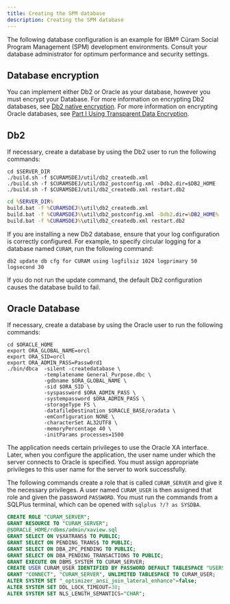 ```yaml
---
title: Creating the SPM database
description: Creating the SPM database
---
```


The following database configuration is an example for IBM® Cúram Social Program Management (SPM) development environments.
Consult your database administrator for optimum performance and security settings.

## Database encryption

You can implement either Db2 or Oracle as your database, however you must encrypt your Database.
For more information on encrypting Db2 databases, see [Db2 native encryption](https://www.ibm.com/docs/en/db2/11.1?topic=rest-db2-native-encryption).
For more information on encrypting Oracle databases, see [Part I Using Transparent Data Encryption](https://docs.oracle.com/en/database/oracle/oracle-database/19/asoag/asopart1.html).

## Db2

If necessary, create a database by using the Db2 user to run the following commands:

<Tabs>

<Tab label="Mac/Linux">
<Row>
<Column>

```shell
cd $SERVER_DIR
./build.sh -f $CURAMSDEJ/util/db2_createdb.xml
./build.sh -f $CURAMSDEJ/util/db2_postconfig.xml -Ddb2.dir=$DB2_HOME
./build.sh -f $CURAMSDEJ/util/db2_createdb.xml restart.db2
```

</Column>
</Row>
</Tab>

<Tab label="Windows DOS">
<Row>
<Column>

```bat
cd %SERVER_DIR%
build.bat -f %CURAMSDEJ%\util\db2_createdb.xml
build.bat -f %CURAMSDEJ%\util\db2_postconfig.xml -Ddb2.dir=%DB2_HOME%
build.bat -f %CURAMSDEJ%\util\db2_createdb.xml restart.db2
```

</Column>
</Row>
</Tab>

</Tabs>

If you are installing a new Db2 database, ensure that your log configuration is correctly configured.
For example, to specify circular logging for a database named `CURAM`, run the following command:

```shell
db2 update db cfg for CURAM using logfilsiz 1024 logprimary 50 logsecond 30
```

If you do not run the update command, the default Db2 configuration causes the database build to fail.

## Oracle Database

If necessary, create a database by using the Oracle user to run the following commands:

```shell
cd $ORACLE_HOME
export ORA_GLOBAL_NAME=orcl
export ORA_SID=orcl
export ORA_ADMIN_PASS=Passw0rd1
./bin/dbca  -silent -createdatabase \
            -templatename General_Purpose.dbc \
            -gdbname $ORA_GLOBAL_NAME \
            -sid $ORA_SID \
            -syspassword $ORA_ADMIN_PASS \
            -systempassword $ORA_ADMIN_PASS \
            -storageType FS \
            -datafileDestination $ORACLE_BASE/oradata \
            -emConfiguration NONE \
            -characterSet AL32UTF8 \
            -memoryPercentage 40 \
            -initParams processes=1500
```

The application needs certain privileges to use the Oracle XA interface.
Later, when you configure the application, the user name under which the server connects to Oracle is specified. You must assign appropriate privileges to this user name for the server to work successfully.

The following commands create a role that is called `CURAM_SERVER` and give it the necessary privileges. A user named `CURAM_USER` is then assigned that role and given the password `PASSWORD`.
You must run the commands from a SQLPlus terminal, which can be opened with `sqlplus ?/? as SYSDBA`.

```sql
CREATE ROLE "CURAM_SERVER";
GRANT RESOURCE TO "CURAM_SERVER";
@$ORACLE_HOME/rdbms/admin/xaview.sql
GRANT SELECT ON V$XATRANS$ TO PUBLIC;
GRANT SELECT ON PENDING_TRANS$ TO PUBLIC;
GRANT SELECT ON DBA_2PC_PENDING TO PUBLIC;
GRANT SELECT ON DBA_PENDING_TRANSACTIONS TO PUBLIC;
GRANT EXECUTE ON DBMS_SYSTEM TO CURAM_SERVER;
CREATE USER CURAM_USER IDENTIFIED BY PASSWORD DEFAULT TABLESPACE "USERS" TEMPORARY TABLESPACE "TEMP";
GRANT "CONNECT", "CURAM_SERVER", UNLIMITED TABLESPACE TO CURAM_USER;
ALTER SYSTEM SET "_optimizer_ansi_join_lateral_enhance"=false;
ALTER SYSTEM SET DDL_LOCK_TIMEOUT=30;
ALTER SYSTEM SET NLS_LENGTH_SEMANTICS="CHAR";
```
